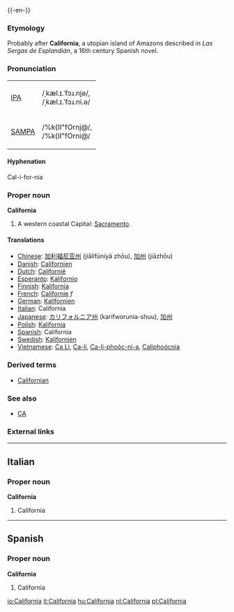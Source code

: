 {{wikipedia}}
{{-en-}}

===Etymology===
Probably after '''California''', a utopian island of Amazons described in ''Las Sergas de Esplandián'', a 16th century Spanish novel.

===Pronunciation===
{| border=1 cellpadding=5
| [[w:IPA|IPA]] || /ˌkæl.ɪ.ˈfɔɹ.njə/, <br> /ˌkæl.ɪ.ˈfɔɹ.ni.ə/
|-
| [[w:SAMPA|SAMPA]] || /%k{lI"fOrnj@/, <br> /%k{lI"fOrni@/
|}

====Hyphenation====
Cal-i-for-nia

===Proper noun===
'''California''' 
#A western coastal {{USstate}}  Capital: [[Sacramento]].

====Translations====
*[[Chinese]]: [[加利福尼亚州]] (jiālìfúníyǎ zhōu),  [[加州]] (jiāzhōu)
*[[Danish]]: [[Californien]] 
*[[Dutch]]: [[Californië]] 
*[[Esperanto]]: [[Kalifornio]]
*[[Finnish]]: [[Kalifornia]]
*[[French]]: [[Californie]] ''f''
*[[German]]: [[Kalifornien]]
*[[Italian]]: California
*[[Japanese]]: [[カリフォルニア州]] (karifworunia-shuu), [[加州]]
*[[Polish]]: [[Kalifornia]]
*[[Spanish]]: California
*[[Swedish]]: [[Kalifornien]]
*[[Vietnamese]]: [[Ca Li]], [[Ca-li]], [[Ca-li-phoóc-ni-a]], [[Caliphoócnia]]

===Derived terms===
*[[Californian]]

===See also===
*[[CA]]

===External links===
{{pedialite}}

----
==Italian==
===Proper noun===
'''California'''
#California

----
==Spanish==
===Proper noun===
'''California'''
#California

[[io:California]]
[[it:California]]
[[hu:California]]
[[nl:California]]
[[pl:California]]